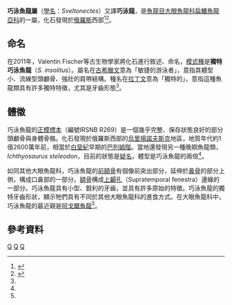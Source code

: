 {{Automatic taxobox
| taxon = Sveltonectes
| fossil_range = [[白堊紀|白堊紀]], {{fossil_range|126}}
| image = 
| image_caption = 
| authority = Fischer ''et al.'', 2011
| type_species = '''獨特巧泳魚龍<br>''Sveltonectes insolitus'''''
| type_species_authority = Fischer ''et al.'', 2011 
}}

'''巧泳魚龍屬'''（[[學名|學名]]：''Sveltonectes''）又譯'''巧泳龍'''，是[[魚龍目|魚龍目]][[大眼魚龍科|大眼魚龍科]][[扁鰭魚龍亞科|扁鰭魚龍亞科]]的一屬，化石發現於[[俄羅斯|俄羅斯]]西部<ref name=Fetal11>{{cite journal |last=Fischer |first=V. |coauthors=Masure, E.; Arkhangelsky, M.S.; and Godefroit, P. |year=2011 |title=A new Barremian (Early Cretaceous) ichthyosaur from western Russia |journal=Journal of Vertebrate Paleontology |volume=31 |issue=5 |pages=1010–1025 |doi=10.1080/02724634.2011.595464 |url=http://www.tandfonline.com/doi/abs/10.1080/02724634.2011.595464 |access-date=2012-07-19 |archive-date=2019-07-13 |archive-url=https://web.archive.org/web/20190713113001/https://www.tandfonline.com/doi/abs/10.1080/02724634.2011.595464 |dead-url=no }}</ref><ref name=Acamptonectes>{{cite journal |author=Valentin Fischer, Michael W. Maisch, Darren Naish, Ralf Kosma, Jeff Liston, Ulrich Joger, Fritz J. Krüger, Judith Pardo Pérez, Jessica Tainsh and Robert M. Appleby |year=2012 |title=New Ophthalmosaurid Ichthyosaurs from the European Lower Cretaceous Demonstrate Extensive Ichthyosaur Survival across the Jurassic–Cretaceous Boundary |url=http://www.plosone.org/article/info%3Adoi%2F10.1371%2Fjournal.pone.0029234 |journal=PLoS ONE |volume=7 |issue=1 |pages=e29234 |doi=10.1371/journal.pone.0029234 |access-date=2012-07-19 |archive-date=2012-03-22 |archive-url=https://web.archive.org/web/20120322171643/http://www.plosone.org/article/info:doi/10.1371/journal.pone.0029234 |dead-url=no }}</ref>。

==命名==
在2011年，Valentin Fischer等古生物學家將化石進行敘述、命名，[[模式種|模式種]]是'''獨特巧泳魚龍'''（''S. insolitus''）。屬名在[[古希臘文|古希臘文]]意為「敏捷的游泳者」，意指其體型小、流線型頭顱骨、強壯的肩帶結構。種名在[[拉丁文|拉丁文]]意為「獨特的」，意指這種魚龍類具有許多獨特特徵，尤其是牙齒形態<ref name=Fetal11/>。

==體徵==
巧泳魚龍的[[正模標本|正模標本]]（編號IRSNB R269）是一個幾乎完整、保存狀態良好的部分頭顱骨與身體骨骼。化石發現於俄羅斯西部的[[烏里揚諾夫斯克|烏里揚諾夫斯克]]地區，地質年代約1億2600萬年前，相當於[[白堊紀|白堊紀]]早期的[[巴列姆階|巴列姆階]]。當地還發現另一種晚期魚龍類，''Ichthyosaurus steleodon''，目前的狀態是[[疑名|疑名]]，體型是巧泳魚龍的兩倍<ref name=Fetal11/>。

如同其他大眼魚龍科，巧泳魚龍的[[前額骨|前額骨]]有個像前突出部分，延伸於[[鼻骨|鼻骨]]的部分上側，構成口鼻部的一部分。[[額骨|額骨]]構成[[上顳孔|上顳孔]]（Supratemporal fenestra）邊緣的一部分。巧泳魚龍具有小型、銳利的牙齒，並具有許多原始的特徵。巧泳魚龍的獨特牙齒形狀，顯示牠們具有不同於其他大眼魚龍科的進食方式。在大眼魚龍科中，巧泳魚龍的最近親是[[阿戈爾魚龍|阿戈爾魚龍]]<ref name=Fetal11/>。

==參考資料==
{{Reflist}}
{{魚龍目}}
{{Taxonbar}}

[[Category:2011年描述的分类群|Q]]
[[Category:白堊紀爬行動物|Q]]
[[Category:魚龍目|Q]]